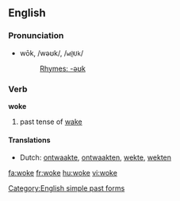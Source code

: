==English==
===Pronunciation===
*wōk, /wəʊk/, /<tt>w@Uk</tt>/
*:[[Rhymes:English:-əʊk|Rhymes: -əʊk]]

=== Verb ===
'''woke'''
# past tense of [[wake]]

==== Translations ====
*Dutch: [[ontwaakte]], [[ontwaakten]], [[wekte]], [[wekten]]


[[Category:English simple past forms]]

[[fa:woke]]
[[fr:woke]]
[[hu:woke]]
[[vi:woke]]